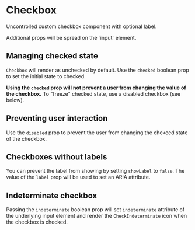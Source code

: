 

<Meta title="Forms|Checkbox" decorators={[withKnobs]} component={Checkbox} />

# Checkbox

Uncontrolled custom checkbox component with optional label.

<Story name="Knobs">
  <Checkbox
    indeterminate={boolean('indeterminate', false)}
    disabled={boolean('disabled', false)}
    name="knobs"
    label={text('label', 'I agree to receive spam')}
  />
</Story>

<Source
  language="jsx"
  code='<Checkbox label="I agree to receive spam" />'
/>

<Info type="info">
  Additional props will be spread on the `input` element.
</Info>

<Props of={Checkbox} />

## Managing checked state

`Checkbox` will render as unchecked by default. Use the `checked` boolean prop to set the
initial state to checked.

**Using the `checked` prop will not prevent a user from changing the value of the
checkbox.** To "freeze" checked state, use a disabled checkbox (see below).

<Preview>
  <Story name="Managing checked state">
    <Checkbox checked name="default-checked" label="Checked by default" />
  </Story>
</Preview>

## Preventing user interaction

Use the `disabled` prop to prevent the user from changing the chekced state of the
checkbox.

<Preview>
  <Story name="Disabled checkboxes">
    <React.Fragment>
      <div>
        <Checkbox disabled name="disabled-unchecked" label="Disabled unchecked" />
      </div>
      <div>
        <Checkbox disabled checked name="disabled-checked" label="Disabled checked" />
      </div>
    </React.Fragment>
  </Story>
</Preview>

## Checkboxes without labels

You can prevent the label from showing by setting `showLabel` to `false`.
The value of the `label` prop will be used to set an ARIA attribute.

<Preview>
  <Story name="Checkbox without label">
    <Checkbox name="no-label" label="I don't have a label" showLabel={false} />
  </Story>
</Preview>

## Indeterminate checkbox

Passing the `indeterminate` boolean prop will set `indeterminate` attribute of the
underlying input element and render the `CheckIndeterminate` icon when the checkbox is
checked.

<Preview>
  <Story name="Indeterminate checkboxes">
    <Checkbox indeterminate name="notsureif" label="Indeterminate checkbox" />
  </Story>
</Preview>
